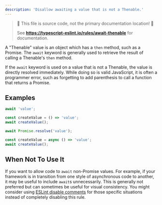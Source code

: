 ---
description: 'Disallow awaiting a value that is not a Thenable.'
---


> 🛑 This file is source code, not the primary documentation location! 🛑
>
> See **https://typescript-eslint.io/rules/await-thenable** for documentation.

A "Thenable" value is an object which has a `then` method, such as a Promise.
The `await` keyword is generally used to retrieve the result of calling a Thenable's `then` method.

If the `await` keyword is used on a value that is not a Thenable, the value is directly resolved immediately.
While doing so is valid JavaScript, it is often a programmer error, such as forgetting to add parenthesis to call a function that returns a Promise.

## Examples

<Tabs>
<TabItem value="❌ Incorrect">

```ts
await 'value';

const createValue = () => 'value';
await createValue();
```

</TabItem>
<TabItem value="✅ Correct">

```ts
await Promise.resolve('value');

const createValue = async () => 'value';
await createValue();
```

</TabItem>
</Tabs>

## When Not To Use It

If you want to allow code to `await` non-Promise values.
For example, if your framework is in transition from one style of asynchronous code to another, it may be useful to include `await`s unnecessarily.
This is generally not preferred but can sometimes be useful for visual consistency.
You might consider using [ESLint disable comments](https://eslint.org/docs/latest/use/configure/rules#using-configuration-comments-1) for those specific situations instead of completely disabling this rule.

